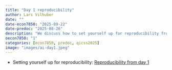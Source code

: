 ```yaml
---
title: "Day 1 reproducibility"
author: Lars Vilhuber
date: ""
date-econ7850: "2025-09-22"
date-predoc: "2025-08-26"
description: "We discuss how to set yourself up for reproducibility from the very first day of your project. Anything not covered on August 26 will be covered at the beginning of the session on September 8."
oecon7850: "1"
categories: [econ7850, predoc, qicss2025]
image: "images/ai-day1.jpeg"
---
```


- Setting yourself up for reproducibility: [Reproducibility from day 1](https://larsvilhuber.github.io/day1-tutorial/#/title-slide)
